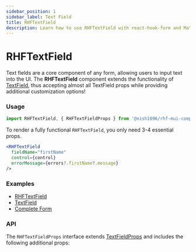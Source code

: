 ```yaml
---
sidebar_position: 1
sidebar_label: Text Field
title: RHFTextField
description: Learn how to use RHFTextField with react-hook-form and Material-UI to create customizable and efficient form fields. Explore key props, examples, and API details to enhance your React forms.
---
```



# RHFTextField

Text fields are a core component of any form, allowing users to input text into the UI.
The **RHFTextField** component extends the functionality of [TextField](https://mui.com/material-ui/react-text-field/),
thus accepting almost all TextField props while providing additional customization options!

### Usage

```js
import RHFTextField, { RHFTextFieldProps } from '@nish1896/rhf-mui-components/mui/textfield';
```

To render a fully functional `RHFTextField`, you only need 3-4 essential props.

```jsx
<RHFTextField
  fieldName="firstName"
  control={control}
  errorMessage={errors?.firstName?.message}
/>
```

### Examples
- [RHFTextField](https://rhf-mui-components-examples.netlify.app/textfield-and-passwordinput)
- [TextField](https://mui.com/material-ui/react-text-field/)
- [Complete Form](https://rhf-mui-components-examples.netlify.app/complete-form)

### API
The `RHFTextFieldProps` interface extends [TextFieldProps](https://mui.com/material-ui/api/text-field/)
and includes the following additional props:

<RHFTextFieldPropsTable />
